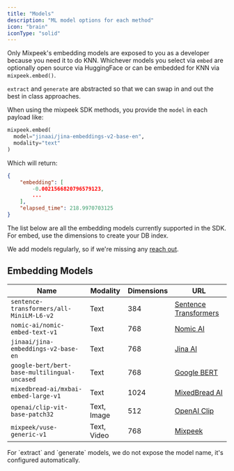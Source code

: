 ```yaml
---
title: "Models"
description: "ML model options for each method"
icon: "brain"
iconType: "solid"
---
```


Only Mixpeek's embedding models are exposed to you as a developer because you need it to do KNN. Whichever models you select via `embed` are optionally open source via HuggingFace or can be embedded for KNN via `mixpeek.embed()`.

`extract` and `generate` are abstracted so that we can swap in and out the best in class approaches.

When using the mixpeek SDK methods, you provide the `model` in each payload like:

```python
mixpeek.embed(
  model="jinaai/jina-embeddings-v2-base-en",
  modality="text"
)
```

Which will return:

```json
{
    "embedding": [
        -0.0021566820796579123,
        ...
    ],
    "elapsed_time": 218.9970703125
}
```

The list below are all the embedding models currently supported in the SDK. For embed, use the dimensions to create your DB index.

<Note>
  We add models regularly, so if we're missing any
  <a href="https://mixpeek.com/contact">reach out</a>.
</Note>

## Embedding Models

| Name                                         | Modality    | Dimensions | URL                                                           |
| -------------------------------------------- | ----------- | ---------- | ------------------------------------------------------------- |
| `sentence-transformers/all-MiniLM-L6-v2`     | Text        | 384        | [Sentence Transformers](https://www.sbert.net/)               |
| `nomic-ai/nomic-embed-text-v1`               | Text        | 768        | [Nomic AI](https://nomic.ai/)                                 |
| `jinaai/jina-embeddings-v2-base-en`          | Text        | 768        | [Jina AI](https://jina.ai/)                                   |
| `google-bert/bert-base-multilingual-uncased` | Text        | 768        | [Google BERT](https://github.com/google-research/bert)        |
| `mixedbread-ai/mxbai-embed-large-v1`         | Text        | 1024       | [MixedBread AI](https://mixedbread.ai/)                       |
| `openai/clip-vit-base-patch32`               | Text, Image | 512        | [OpenAI Clip](https://github.com/openai/CLIP)                 |
| `mixpeek/vuse-generic-v1`                    | Text, Video | 768        | [Mixpeek](https://mixpeek.com/models/mixpeek/vuse-generic-v1) |

<Note>
  For `extract` and `generate` models, we do not expose the model name, it's
  configured automatically.
</Note>
